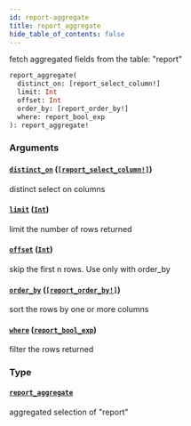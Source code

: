 ```yaml
---
id: report-aggregate
title: report_aggregate
hide_table_of_contents: false
---
```



fetch aggregated fields from the table: "report"

```graphql
report_aggregate(
  distinct_on: [report_select_column!]
  limit: Int
  offset: Int
  order_by: [report_order_by!]
  where: report_bool_exp
): report_aggregate!
```


### Arguments

#### [`distinct_on`](#) ([`[report_select_column!]`](../enums/report-select-column))

distinct select on columns


#### [`limit`](#) ([`Int`](../scalars/int))

limit the number of rows returned


#### [`offset`](#) ([`Int`](../scalars/int))

skip the first n rows. Use only with order_by


#### [`order_by`](#) ([`[report_order_by!]`](../inputs/report-order-by))

sort the rows by one or more columns


#### [`where`](#) ([`report_bool_exp`](../inputs/report-bool-exp))

filter the rows returned


### Type

#### [`report_aggregate`](../objects/report-aggregate)

aggregated selection of "report"




